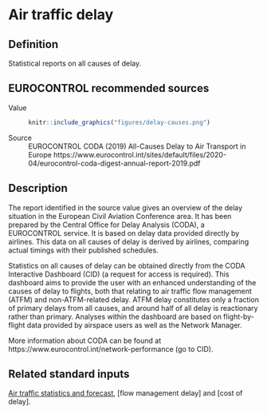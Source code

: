 # Air traffic delay

## Definition
Statistical reports on all causes of delay.

## EUROCONTROL recommended sources

Value
:   
    ```r
    knitr::include_graphics("figures/delay-causes.png")
    ```

Source
:   EUROCONTROL CODA (2019) All-Causes Delay to Air Transport in Europe
  https://www.eurocontrol.int/sites/default/files/2020-04/eurocontrol-coda-digest-annual-report-2019.pdf

## Description

The report identified in the source value gives an overview of the delay
situation in the European Civil Aviation Conference area.
It has been prepared by the Central Office for Delay Analysis (CODA),
a EUROCONTROL service. It is based on delay data provided directly by airlines.
This data on all causes of delay is derived by airlines, comparing actual
timings with their published schedules.

Statistics on all causes of delay can be obtained directly from the
CODA Interactive Dashboard (CID) (a request for access is required).
This dashboard aims to provide the user with an enhanced understanding of
the causes of delay to flights, both that relating to air traffic flow
management (ATFM) and non-ATFM-related delay.
ATFM delay constitutes only a fraction of primary delays from all causes, and
around half of all delay is reactionary rather than primary.
Analyses within the dashboard are based on flight-by-flight data provided by
airspace users as well as the Network Manager.

More information about CODA can be found at
https://www.eurocontrol.int/network-performance (go to CID).


## Related standard inputs

[Air traffic statistics and forecast](#air-traffic-statistics-and-forecasts),
[flow management delay] and [cost of delay].

